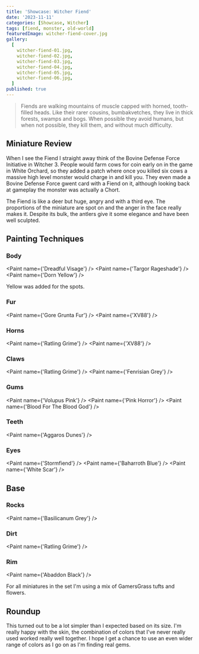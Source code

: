 ```yaml
---
title: 'Showcase: Witcher Fiend'
date: '2023-11-11'
categories: [Showcase, Witcher]
tags: [fiend, monster, old-world]
featuredImage: witcher-fiend-cover.jpg
gallery:
  [
    witcher-fiend-01.jpg,
    witcher-fiend-02.jpg,
    witcher-fiend-03.jpg,
    witcher-fiend-04.jpg,
    witcher-fiend-05.jpg,
    witcher-fiend-06.jpg,
  ]
published: true
---
```



> Fiends are walking mountains of muscle capped with horned, tooth-filled heads. Like their rarer cousins,
> bumbakvetches, they live in thick forests, swamps and bogs. When possible they avoid humans, but when not possible,
> they kill them, and without much difficulty.

## Miniature Review

When I see the Fiend I straight away think of the Bovine Defense Force Initiative in Witcher 3. People would farm
cows for coin early on in the game in White Orchard, so they added a patch where once you killed six cows a massive
high level monster would charge in and kill you. They even made a Bovine Defense Force gwent card with a Fiend on it,
although looking back at gameplay the monster was actually a Chort.

The Fiend is like a deer but huge, angry and with a third eye. The proportions of the miniature are spot on and the
anger in the face really makes it. Despite its bulk, the antlers give it some elegance and have been well sculpted.

## Painting Techniques

### Body

<Paint name={'Dreadful Visage'} />
<Paint name={'Targor Rageshade'} />
<Paint name={'Dorn Yellow'} />

Yellow was added for the spots.

### Fur

<Paint name={'Gore Grunta Fur'} />
<Paint name={'XV88'} />

### Horns

<Paint name={'Ratling Grime'} />
<Paint name={'XV88'} />

### Claws

<Paint name={'Ratling Grime'} />
<Paint name={'Fenrisian Grey'} />

### Gums

<Paint name={'Volupus Pink'} />
<Paint name={'Pink Horror'} />
<Paint name={'Blood For The Blood God'} />

### Teeth

<Paint name={'Aggaros Dunes'} />

### Eyes

<Paint name={'Stormfiend'} />
<Paint name={'Baharroth Blue'} />
<Paint name={'White Scar'} />

## Base

### Rocks

<Paint name={'Basilicanum Grey'} />

### Dirt

<Paint name={'Ratling Grime'} />

### Rim

<Paint name={'Abaddon Black'} />

For all miniatures in the set I'm using a mix of GamersGrass tufts and flowers.

## Roundup

This turned out to be a lot simpler than I expected based on its size. I'm really happy with the skin, the combination
of colors that I've never really used worked really well together. I hope I get a chance to use an even wider range of
colors as I go on as I'm finding real gems.
